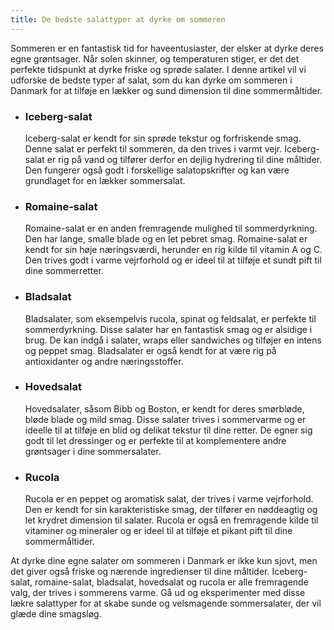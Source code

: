```yaml
---
title: De bedste salattyper at dyrke om sommeren
---
```


Sommeren er en fantastisk tid for haveentusiaster, der elsker at dyrke deres egne grøntsager. Når solen skinner, og temperaturen stiger, er det det perfekte tidspunkt at dyrke friske og sprøde salater. I denne artikel vil vi udforske de bedste typer af salat, som du kan dyrke om sommeren i Danmark for at tilføje en lækker og sund dimension til dine sommermåltider.

- ### Iceberg-salat

  Iceberg-salat er kendt for sin sprøde tekstur og forfriskende smag. Denne salat er perfekt til sommeren, da den trives i varmt vejr. Iceberg-salat er rig på vand og tilfører derfor en dejlig hydrering til dine måltider. Den fungerer også godt i forskellige salatopskrifter og kan være grundlaget for en lækker sommersalat.

- ### Romaine-salat

  Romaine-salat er en anden fremragende mulighed til sommerdyrkning. Den har lange, smalle blade og en let pebret smag. Romaine-salat er kendt for sin høje næringsværdi, herunder en rig kilde til vitamin A og C. Den trives godt i varme vejrforhold og er ideel til at tilføje et sundt pift til dine sommerretter.

- ### Bladsalat

  Bladsalater, som eksempelvis rucola, spinat og feldsalat, er perfekte til sommerdyrkning. Disse salater har en fantastisk smag og er alsidige i brug. De kan indgå i salater, wraps eller sandwiches og tilføjer en intens og peppet smag. Bladsalater er også kendt for at være rig på antioxidanter og andre næringsstoffer.

- ### Hovedsalat

  Hovedsalater, såsom Bibb og Boston, er kendt for deres smørbløde, bløde blade og mild smag. Disse salater trives i sommervarme og er ideelle til at tilføje en blid og delikat tekstur til dine retter. De egner sig godt til let dressinger og er perfekte til at komplementere andre grøntsager i dine sommersalater.

- ### Rucola
  Rucola er en peppet og aromatisk salat, der trives i varme vejrforhold. Den er kendt for sin karakteristiske smag, der tilfører en nøddeagtig og let krydret dimension til salater. Rucola er også en fremragende kilde til vitaminer og mineraler og er ideel til at tilføje et pikant pift til dine sommermåltider.

At dyrke dine egne salater om sommeren i Danmark er ikke kun sjovt, men det giver også friske og nærende ingredienser til dine måltider. Iceberg-salat, romaine-salat, bladsalat, hovedsalat og rucola er alle fremragende valg, der trives i sommerens varme. Gå ud og eksperimenter med disse lækre salattyper for at skabe sunde og velsmagende sommersalater, der vil glæde dine smagsløg.
